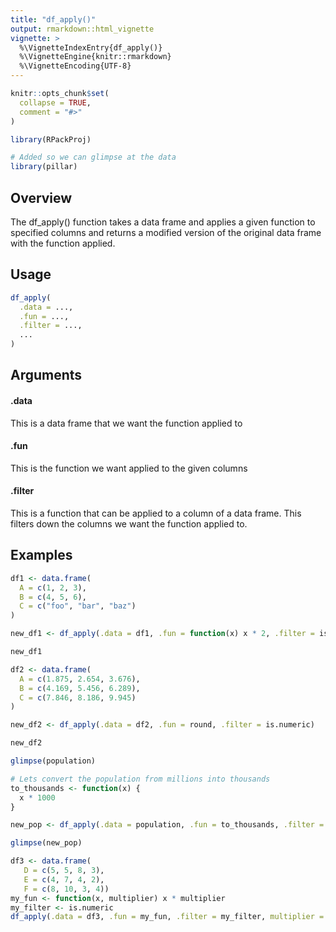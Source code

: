 ```yaml
---
title: "df_apply()"
output: rmarkdown::html_vignette
vignette: >
  %\VignetteIndexEntry{df_apply()}
  %\VignetteEngine{knitr::rmarkdown}
  %\VignetteEncoding{UTF-8}
---
```


```r
knitr::opts_chunk$set(
  collapse = TRUE,
  comment = "#>"
)
```

```r
library(RPackProj)

# Added so we can glimpse at the data
library(pillar)
```


## Overview

The df_apply() function takes a data frame and applies a given function to specified columns and returns a modified version of the original data frame with the function applied.


## Usage

``` r
df_apply(
  .data = ..., 
  .fun = ..., 
  .filter = ...,
  ...
)
```

## Arguments

#### .data

  This is a data frame that we want the function applied to
  
#### .fun

  This is the function we want applied to the given columns
  
#### .filter
  
  This is a function that can be applied to a column of a data frame. This filters down the columns we want the function applied to.

## Examples

```r
df1 <- data.frame(
  A = c(1, 2, 3),
  B = c(4, 5, 6),
  C = c("foo", "bar", "baz")
)

new_df1 <- df_apply(.data = df1, .fun = function(x) x * 2, .filter = is.numeric)

new_df1
```


```r
df2 <- data.frame(
  A = c(1.875, 2.654, 3.676),
  B = c(4.169, 5.456, 6.289),
  C = c(7.846, 8.186, 9.945)
)

new_df2 <- df_apply(.data = df2, .fun = round, .filter = is.numeric)

new_df2
```

```r
glimpse(population)

# Lets convert the population from millions into thousands
to_thousands <- function(x) {
  x * 1000
}

new_pop <- df_apply(.data = population, .fun = to_thousands, .filter = is.integer)

glimpse(new_pop)
```


```r
df3 <- data.frame(
   D = c(5, 5, 8, 3),
   E = c(4, 7, 4, 2),
   F = c(8, 10, 3, 4))
my_fun <- function(x, multiplier) x * multiplier
my_filter <- is.numeric
df_apply(.data = df3, .fun = my_fun, .filter = my_filter, multiplier = 2)
```


